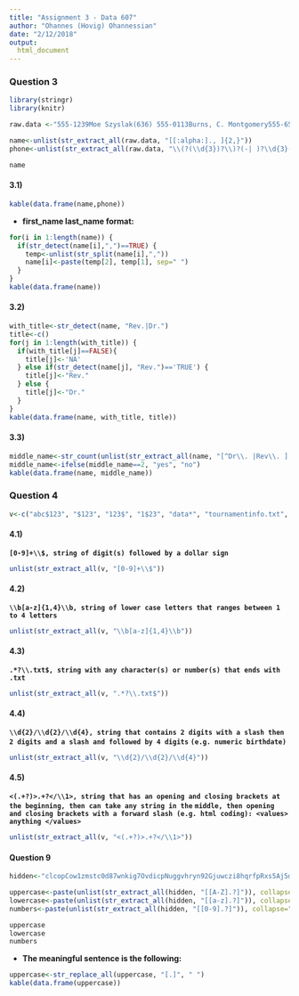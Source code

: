 ```yaml
---
title: "Assignment 3 - Data 607"
author: "Ohannes (Hovig) Ohannessian"
date: "2/12/2018"
output:
  html_document
---
```


### Question 3

```r
library(stringr)
library(knitr)

raw.data <-"555-1239Moe Szyslak(636) 555-0113Burns, C. Montgomery555-6542Rev. Timothy Lovejoy555 8904Ned Flanders636-555-3226Simpson, Homer5553642Dr. Julius Hibbert"

name<-unlist(str_extract_all(raw.data, "[[:alpha:]., ]{2,}"))
phone<-unlist(str_extract_all(raw.data, "\\(?(\\d{3})?\\)?(-| )?\\d{3}(-| )?\\d{4}"))

name
```

#### 3.1) 
```r
kable(data.frame(name,phone))
```

* **first_name last_name format:**
```r
for(i in 1:length(name)) {
  if(str_detect(name[i],",")==TRUE) {
    temp<-unlist(str_split(name[i],","))
    name[i]<-paste(temp[2], temp[1], sep=" ")
  }
}
kable(data.frame(name))
```

#### 3.2)
```r
with_title<-str_detect(name, "Rev.|Dr.")
title<-c()
for(j in 1:length(with_title)) {
  if(with_title[j]==FALSE){
    title[j]<-'NA'
  } else if(str_detect(name[j], "Rev.")=='TRUE') {
    title[j]<-"Rev."
  } else {
    title[j]<-"Dr."
  }
}
kable(data.frame(name, with_title, title))
```

#### 3.3)
```r
middle_name<-str_count(unlist(str_extract_all(name, "[^Dr\\. |Rev\\. ].+")), " ")
middle_name<-ifelse(middle_name==2, "yes", "no")
kable(data.frame(name, middle_name))
```



### Question 4

```r
v<-c("abc$123", "$123", "123$", "1$23", "data*", "tournamentinfo.txt", "science", "MSDS", "CUNY", "Texas", "Austin.", "<title> Data Science </title>", "txt.tournamentinfo", "04/24/1915", "12/12/12", "<table> List of dates <table>")
```

#### 4.1) 

**`[0-9]+\\$, string of digit(s) followed by a dollar sign`**
```r
unlist(str_extract_all(v, "[0-9]+\\$"))
```

#### 4.2) 

**`\\b[a-z]{1,4}\\b, string of lower case letters that ranges between 1 to 4 letters`**
```r
unlist(str_extract_all(v, "\\b[a-z]{1,4}\\b"))
```

#### 4.3) 

**`.*?\\.txt$, string with any character(s) or number(s) that ends with .txt`**
```r
unlist(str_extract_all(v, ".*?\\.txt$"))
```

#### 4.4) 

**`\\d{2}/\\d{2}/\\d{4}, string that contains 2 digits with a slash then 2 digits and a slash and followed by 4 digits`**
**`(e.g. numeric birthdate)`**
```r
unlist(str_extract_all(v, "\\d{2}/\\d{2}/\\d{4}"))
```

#### 4.5) 

**`<(.+?)>.+?</\\1>, string that has an opening and closing brackets at the beginning, then can take any string in the`**
**`middle, then opening and closing brackets with a forward slash (e.g. html coding): <values> anything </values>`**
```r
unlist(str_extract_all(v, "<(.+?)>.+?</\\1>"))
```



#### Question 9

```r
hidden<-"clcopCow1zmstc0d87wnkig7OvdicpNuggvhryn92Gjuwczi8hqrfpRxs5Aj5dwpn0TanwoUwisdij7Lj8kpf03AT5Idr3coc0bt7yczjatOaootj55t3Nj3ne6c4Sfek.r1w1YwwojigOd6vrfUrbz2.2bkAnbhzgv4R9i05zEcrop.wAgnb.SqoU65fPa1otfb7wEm24k6t3sR9zqe5fy89n6Nd5t9kc4fE905gmc4Rgxo5nhDk!gr"

uppercase<-paste(unlist(str_extract_all(hidden, "[[A-Z].?]")), collapse="")
lowercase<-paste(unlist(str_extract_all(hidden, "[[a-z].?]")), collapse="")
numbers<-paste(unlist(str_extract_all(hidden, "[[0-9].?]")), collapse="")

uppercase
lowercase
numbers
```

* **The meaningful sentence is the following:**
```r
uppercase<-str_replace_all(uppercase, "[.]", " ")
kable(data.frame(uppercase))
```





